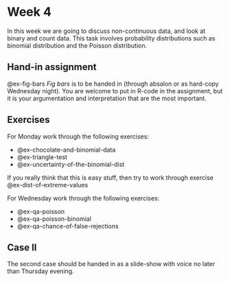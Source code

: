 # Week 4
In this week we are going to discuss non-continuous data, and look at binary and count data. This task involves probability distributions such as binomial distribution and the Poisson distribution. 

## Hand-in assignment
@ex-fig-bars *Fig bars* is to be handed in (through absalon or as hard-copy Wednesday night). You are welcome to put in R-code in the assignment, but it is your argumentation and interpretation that are the most important. 

## Exercises

For Monday work through the following exercises:

* @ex-chocolate-and-binomial-data
* @ex-triangle-test
* @ex-uncertainty-of-the-binomial-dist

If you really think that this is easy stuff, then try to work through exercise @ex-dist-of-extreme-values

For Wednesday work through the following exercises:

* @ex-qa-poisson
* @ex-qa-poisson-binomial
* @ex-qa-chance-of-false-rejections

## Case II
The second case should be handed in as a slide-show with voice no later than Thursday evening.